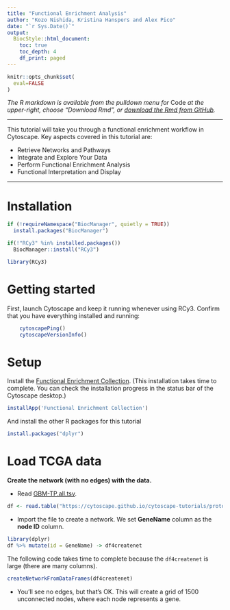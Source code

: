 ```yaml
---
title: "Functional Enrichment Analysis"
author: "Kozo Nishida, Kristina Hanspers and Alex Pico"
date: "`r Sys.Date()`"
output:
  BiocStyle::html_document:
    toc: true
    toc_depth: 4
    df_print: paged
---
```

```r
knitr::opts_chunk$set(
  eval=FALSE
)
```

*The R markdown is available from the pulldown menu for* Code *at the upper-right, choose "Download Rmd", or [download the Rmd from GitHub](https://raw.githubusercontent.com/nrnb/gsod2019_kozo_nishida/master/functional-enrichment.Rmd).*

<hr />

This tutorial will take you through a functional enrichment workflow in Cytoscape. Key aspects covered in this tutorial are:

- Retrieve Networks and Pathways
- Integrate and Explore Your Data
- Perform Functional Enrichment Analysis
- Functional Interpretation and Display

<hr />

# Installation
```r
if (!requireNamespace("BiocManager", quietly = TRUE))
  install.packages("BiocManager")

if(!"RCy3" %in% installed.packages())
  BiocManager::install("RCy3")

library(RCy3)
```

# Getting started
First, launch Cytoscape and keep it running whenever using RCy3. Confirm that you have everything installed and running:
```r
    cytoscapePing()
    cytoscapeVersionInfo()
```

# Setup

Install the [Functional Enrichment Collection](http://apps.cytoscape.org/apps/functionalenrichmentcollection).
(This installation takes time to complete. You can check the installation progress in the status bar of the Cytoscape desktop.)

```r
installApp('Functional Enrichment Collection')
```

And install the other R packages for this tutorial

```r
install.packages("dplyr")
```


# Load TCGA data

**Create the network (with no edges) with the data.**

- Read [GBM-TP.all.tsv](https://cytoscape.github.io/cytoscape-tutorials/protocols/data/GBM-TP-all.tsv).

```r
df <- read.table("https://cytoscape.github.io/cytoscape-tutorials/protocols/data/GBM-TP-all.tsv", sep = '\t', header = TRUE)
```

- Import the file to create a network. We set **GeneName** column as the **node ID** column.

```r
library(dplyr)
df %>% mutate(id = GeneName) -> df4createnet
```

The following code takes time to complete because the `df4createnet` is large (there are many columns).

```r
createNetworkFromDataFrames(df4createnet)
```

  - You’ll see no edges, but that’s OK. This will create a grid of 1500 unconnected nodes, where each node represents a gene.
